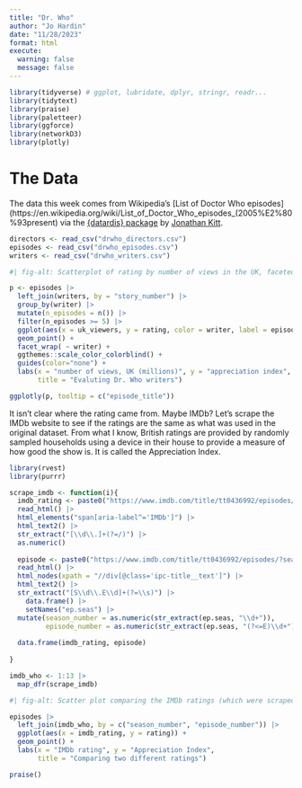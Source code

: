 ```yaml
---
title: "Dr. Who"
author: "Jo Hardin"
date: "11/28/2023"
format: html
execute:
  warning: false
  message: false
---
```



```r
library(tidyverse) # ggplot, lubridate, dplyr, stringr, readr...
library(tidytext)
library(praise)
library(paletteer)
library(ggforce)
library(networkD3)
library(plotly)
```



# The Data

The data this week comes from Wikipedia's [List of Doctor Who episodes](https://en.wikipedia.org/wiki/List_of_Doctor_Who_episodes_(2005%E2%80%93present) via the [{datardis} package](https://cran.r-project.org/package=datardis) by [Jonathan Kitt](https://github.com/KittJonathan/datardis).

```r
directors <- read_csv("drwho_directors.csv")
episodes <- read_csv("drwho_episodes.csv")
writers <- read_csv("drwho_writers.csv")
```



```r
#| fig-alt: Scatterplot of rating by number of views in the UK, faceted by the writer of the episode.  All of the scatterplots show a moderately postive correlation.  Gareth Roberts and Stephen Moffat have high rated and highly watched episodes; Chris Chibnall has low rated and low watched episodes.

p <- episodes |>
  left_join(writers, by = "story_number") |>
  group_by(writer) |>
  mutate(n_episodes = n()) |>
  filter(n_episodes >= 5) |>
  ggplot(aes(x = uk_viewers, y = rating, color = writer, label = episode_title)) + 
  geom_point() +
  facet_wrap( ~ writer) + 
  ggthemes::scale_color_colorblind() +
  guides(color="none") + 
  labs(x = "number of views, UK (millions)", y = "appreciation index",
       title = "Evaluting Dr. Who writers")

ggplotly(p, tooltip = c("episode_title"))
```

It isn't clear where the rating came from.  Maybe IMDb? Let's scrape the IMDb website to see if the ratings are the same as what was used in the original dataset. From what I know, British ratings are provided by randomly sampled households using a device in their house to provide a measure of how good the show is.  It is called the Appreciation Index.

```r
library(rvest)
library(purrr)

scrape_imdb <- function(i){
  imdb_rating <- paste0("https://www.imdb.com/title/tt0436992/episodes/?season=", i, sep = "") |>
  read_html() |>
  html_elements("span[aria-label^='IMDb']") |>
  html_text2() |>
  str_extract("[\\d\\.]+(?=/)") |>
  as.numeric() 
  
  episode <- paste0("https://www.imdb.com/title/tt0436992/episodes/?season=", i, sep = "") |>
  read_html() |>
  html_nodes(xpath = "//div[@class='ipc-title__text']") |>
  html_text2() |>
  str_extract("[S\\d\\.E\\d]+(?=\\s)") |>
    data.frame() |>
    setNames("ep.seas") |>
  mutate(season_number = as.numeric(str_extract(ep.seas, "\\d+")),
         episode_number = as.numeric(str_extract(ep.seas, "(?<=E)\\d+"))) 
  
  data.frame(imdb_rating, episode)
    
}

imdb_who <- 1:13 |>
  map_dfr(scrape_imdb)

```


```r
#| fig-alt: Scatter plot comparing the IMDb ratings (which were scraped from IMDb) and the ratings in the original dataset.  The values are have moderately strong positive correlation but clearly are not identical.

episodes |>
  left_join(imdb_who, by = c("season_number", "episode_number")) |>
  ggplot(aes(x = imdb_rating, y = rating)) + 
  geom_point() + 
  labs(x = "IMDb rating", y = "Appreciation Index",
       title = "Comparing two different ratings")
```


```r
praise()
```

